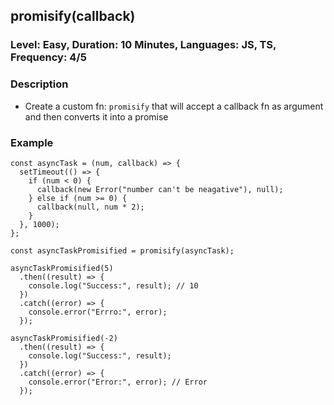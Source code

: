 ## promisify(callback)

### Level: Easy, Duration: 10 Minutes, Languages: JS, TS, Frequency: 4/5

### Description

- Create a custom fn: `promisify` that will accept a callback fn as argument and then converts it into a promise

### Example

```
const asyncTask = (num, callback) => {
  setTimeout(() => {
    if (num < 0) {
      callback(new Error("number can't be neagative"), null);
    } else if (num >= 0) {
      callback(null, num * 2);
    }
  }, 1000);
};

const asyncTaskPromisified = promisify(asyncTask);

asyncTaskPromisified(5)
  .then((result) => {
    console.log("Success:", result); // 10
  })
  .catch((error) => {
    console.error("Errro:", error);
  });

asyncTaskPromisified(-2)
  .then((result) => {
    console.log("Success:", result);
  })
  .catch((error) => {
    console.error("Error:", error); // Error
  });
```
